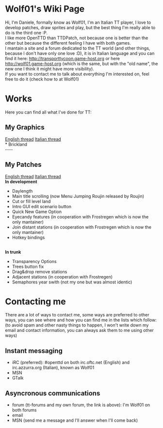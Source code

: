 = Wolf01's Wiki Page =
Hi, I'm Daniele, formally know as Wolf01, I'm an Italian TT player, I love to develop patches, draw sprites and play, but the best thing I'm really able to do is the third one :P.<br>
I like more OpenTTD than TTDPatch, not because one is better than the other but because the different feeling I have with both games.<br>
I mantain a site and a forum dedicated to the TT world (and other things, because I don't have only one love :D), it is in Italian language and you can find it here: [http://transporttycoon.game-host.org http://transporttycoon.game-host.org] or here [http://wolf01.game-host.org http://wolf01.game-host.org] (which is the same, but with the "old name", the new one I think it might have more visibility).<br>
If you want to contact me to talk about everything I'm interested on, feel free to do it (check how to at Wolf01)

= Works =
Here you can find all what I've done for TT:
== My Graphics ==
[http://www.tt-forums.net/viewtopic.php?f=36&t=34999 English thread]
[http://wolf01.game-host.org/forum/index.php/topic,90.0.html Italian thread]<br>
* Brickland
<br>
----

== My Patches ==
[http://www.tt-forums.net/viewtopic.php?f=32&t=26105 English thread]
[http://wolf01.game-host.org/forum/index.php/topic,45.0.html Italian thread]<br>
'''In development'''
* Daylength
* Main title scrolling (now Menu Jumping Roujin released by Roujin)
* Cut or fill level land
* Intro GUI edit scenario button
* Quick New Game Option
* Eyecandy features (in cooperation with Frostregen which is now the only mantainer)
* Join distant stations (in cooperation with Frostregen which is now the only mantainer)
* Hotkey bindings
<br>
'''In trunk'''
* Transparency Options
* Trees button fix
* Drag&drop remove stations
* Adjacent stations (in cooperation with Frostregen)
* Semaphores year swith (not my one but was almost identic)

= Contacting me =
There are a lot of ways to contact me, some ways are preferred to other ways, you can see where and how you can find me in the lists which follow: (to avoid spam and other nasty things to happen, I won't write down my email and contact information, you can always ask them to me using other ways)
== Instant messaging ==
* iRC (preferred): #openttd on both irc.oftc.net (English) and irc.azzurra.org (Italian), known as Wolf01
* MSN
* GTalk

== Asyncronous communications ==
* forum (tt-forums and my own forum, the link is above): I'm Wolf01 on both forums
* email
* MSN (send me a message and I'll answer when I'll come back)